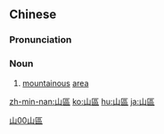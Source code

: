 {{also|山区}}
==Chinese==
{{zh-forms|s=山区}}

===Pronunciation===
{{zh-pron
|m=shānqū
|c=saan1 keoi1
|h=pfs=sân-khî
|mn=qz,tw,xm:soaⁿ-khu/zz:soaⁿ-khi
|cat=n
}}

===Noun===
{{zh-noun}}

# [[mountainous]] [[area]]

[[Category:Elementary Mandarin|山00山區]]

[[zh-min-nan:山區]]
[[ko:山區]]
[[hu:山區]]
[[ja:山區]]